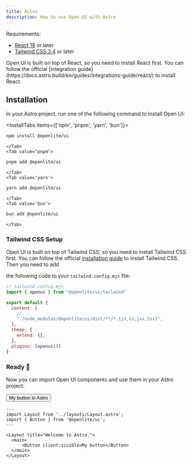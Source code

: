 ```yaml
---
title: Astro
description: How to use Open UI with Astro
---
```


Requirements:

- [React 18](https://reactjs.org/) or later
- [Tailwind CSS 3.4](https://tailwindcss.com/docs/guides/astro) or later

<Callout>
Open UI is built on top of React, so you need to install React first. You can follow the official
[integration guide](https://docs.astro.build/en/guides/integrations-guide/react/) to install React.
</Callout>

## Installation

In your Astro project, run one of the following command to install Open UI:

<InstallTabs items={['npm', 'pnpm', 'yarn', 'bun']}>
    <Tab value='npm'>

```bash
npm install @openlite/ui
```

    </Tab>
    <Tab value="pnpm">

```bash
pnpm add @openlite/ui
```

    </Tab>
    <Tab value='yarn'>

```bash
yarn add @openlite/ui
```

    </Tab>
    <Tab value='bun'>

```bash
bun add @openlite/ui
```

    </Tab>

</InstallTabs>


### Tailwind CSS Setup

Open UI is built on top of Tailwind CSS, so you need to install Tailwind CSS first. You can follow the official [installation guide](https://tailwindcss.com/docs/guides/astro) to install Tailwind CSS. Then you need to add

the following code to your `tailwind.config.mjs` file:

```js
// tailwind.config.mjs
import { openui } from "@openlite/ui/tailwind"

export default {
  content: [
    //...
    "./node_modules/@openlite/ui/dist/**/*.{js,ts,jsx,tsx}",
  ],
  theme: {
    extend: {},
  },
  plugins: [openui()]
}
```

### Ready 🎉

Now you can import Open UI components and use them in your Astro project:

<Button>My button in Astro </Button>

```astro
---
import Layout from '../layouts/Layout.astro';
import { Button } from '@openlite/ui';
---

<Layout title="Welcome to Astro.">
  <main>
      <Button client:visible>My button</Button>
  </main>
</Layout>
```
